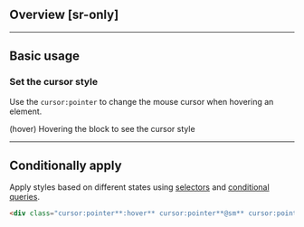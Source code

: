 ## Overview [sr-only]
<Overview/>

---

## Basic usage
### Set the cursor style
Use the `cursor:pointer` to change the mouse cursor when hovering an element.

(hover) Hovering the block to see the cursor style
<Basic className="cursor:pointer" />

---

## Conditionally apply
Apply styles based on different states using [selectors](/docs/state-selectors) and [conditional queries](/docs/conditional-queries).
```html
<div class="cursor:pointer**:hover** cursor:pointer**@sm** cursor:pointer**@dark** cursor:pointer**@print**">…</div>
```

